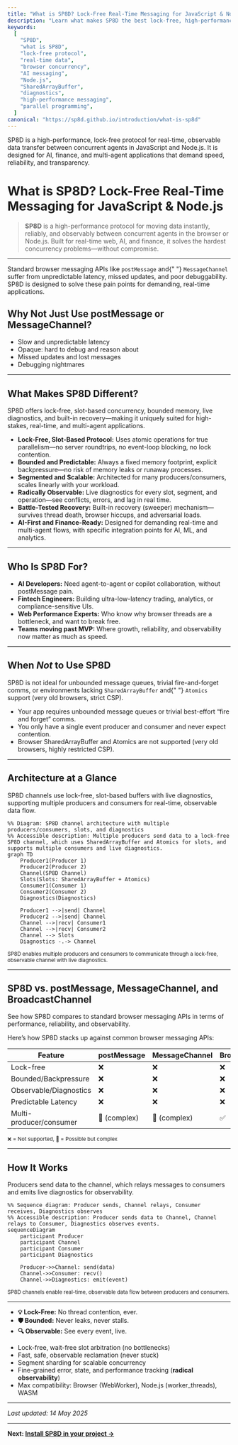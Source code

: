 ```yaml
---
title: "What is SP8D? Lock-Free Real-Time Messaging for JavaScript & Node.js"
description: "Learn what makes SP8D the best lock-free, high-performance protocol for real-time, observable data transfer in JavaScript and Node.js. Ideal for AI, finance, and multi-agent apps."
keywords:
  [
    "SP8D",
    "what is SP8D",
    "lock-free protocol",
    "real-time data",
    "browser concurrency",
    "AI messaging",
    "Node.js",
    "SharedArrayBuffer",
    "diagnostics",
    "high-performance messaging",
    "parallel programming",
  ]
canonical: "https://sp8d.github.io/introduction/what-is-sp8d"
---
```



SP8D is a high-performance, lock-free protocol for real-time, observable data transfer between concurrent agents in JavaScript and Node.js. It is designed for AI, finance, and multi-agent applications that demand speed, reliability, and transparency.

# What is SP8D? Lock-Free Real-Time Messaging for JavaScript & Node.js

> **SP8D** is a high-performance protocol for moving data instantly, reliably, and observably between concurrent agents in the browser or Node.js. Built for real-time web, AI, and finance, it solves the hardest concurrency problems—without compromise.

---

<Callout type="warning" title="Why Not postMessage?">
  Standard browser messaging APIs like <code>postMessage</code> and{" "}
  <code>MessageChannel</code> suffer from unpredictable latency, missed updates,
  and poor debuggability. SP8D is designed to solve these pain points for
  demanding, real-time applications.
</Callout>

## Why Not Just Use postMessage or MessageChannel?

- Slow and unpredictable latency
- Opaque: hard to debug and reason about
- Missed updates and lost messages
- Debugging nightmares

---

## What Makes SP8D Different?

<Callout type="info" title="What Sets SP8D Apart?">
  SP8D offers lock-free, slot-based concurrency, bounded memory, live
  diagnostics, and built-in recovery—making it uniquely suited for high-stakes,
  real-time, and multi-agent applications.
</Callout>

- **Lock-Free, Slot-Based Protocol:** Uses atomic operations for true parallelism—no server roundtrips, no event-loop blocking, no lock contention.
- **Bounded and Predictable:** Always a fixed memory footprint, explicit backpressure—no risk of memory leaks or runaway processes.
- **Segmented and Scalable:** Architected for many producers/consumers, scales linearly with your workload.
- **Radically Observable:** Live diagnostics for every slot, segment, and operation—see conflicts, errors, and lag in real time.
- **Battle-Tested Recovery:** Built-in recovery (sweeper) mechanism—survives thread death, browser hiccups, and adversarial loads.
- **AI-First and Finance-Ready:** Designed for demanding real-time and multi-agent flows, with specific integration points for AI, ML, and analytics.

---

## Who Is SP8D For?

- **AI Developers:** Need agent-to-agent or copilot collaboration, without postMessage pain.
- **Fintech Engineers:** Building ultra-low-latency trading, analytics, or compliance-sensitive UIs.
- **Web Performance Experts:** Who know why browser threads are a bottleneck, and want to break free.
- **Teams moving past MVP:** Where growth, reliability, and observability now matter as much as speed.

---

## When _Not_ to Use SP8D

<Callout type="warning" title="When Not to Use SP8D">
  SP8D is not ideal for unbounded message queues, trivial fire-and-forget comms,
  or environments lacking <code>SharedArrayBuffer</code> and{" "}
  <code>Atomics</code> support (very old browsers, strict CSP).
</Callout>

- Your app requires unbounded message queues or trivial best-effort “fire and forget” comms.
- You only have a single event producer and consumer and never expect contention.
- Browser SharedArrayBuffer and Atomics are not supported (very old browsers, highly restricted CSP).

---

## Architecture at a Glance

<Callout type="info" title="Architecture Overview">
  SP8D channels use lock-free, slot-based buffers with live diagnostics,
  supporting multiple producers and consumers for real-time, observable data
  flow.
</Callout>

```mermaid
%% Diagram: SP8D channel architecture with multiple producers/consumers, slots, and diagnostics
%% Accessible description: Multiple producers send data to a lock-free SP8D channel, which uses SharedArrayBuffer and Atomics for slots, and supports multiple consumers and live diagnostics.
graph TD
    Producer1(Producer 1)
    Producer2(Producer 2)
    Channel(SP8D Channel)
    Slots(Slots: SharedArrayBuffer + Atomics)
    Consumer1(Consumer 1)
    Consumer2(Consumer 2)
    Diagnostics(Diagnostics)

    Producer1 -->|send| Channel
    Producer2 -->|send| Channel
    Channel -->|recv| Consumer1
    Channel -->|recv| Consumer2
    Channel --> Slots
    Diagnostics -.-> Channel
```

<sub>
  SP8D enables multiple producers and consumers to communicate through a
  lock-free, observable channel with live diagnostics.
</sub>

---

## SP8D vs. postMessage, MessageChannel, and BroadcastChannel

<Callout type="info" title="Comparison Table">
  See how SP8D compares to standard browser messaging APIs in terms of
  performance, reliability, and observability.
</Callout>

Here’s how SP8D stacks up against common browser messaging APIs:

| Feature                 | postMessage  | MessageChannel | BroadcastChannel | SP8D |
| ----------------------- | ------------ | -------------- | ---------------- | ---- |
| Lock-free               | ❌           | ❌             | ❌               | ✅   |
| Bounded/Backpressure    | ❌           | ❌             | ❌               | ✅   |
| Observable/Diagnostics  | ❌           | ❌             | ❌               | ✅   |
| Predictable Latency     | ❌           | ❌             | ❌               | ✅   |
| Multi-producer/consumer | 🚫 (complex) | 🚫 (complex)   | ✅               | ✅   |

<sub>❌ = Not supported, 🚫 = Possible but complex</sub>

---

## How It Works

<Callout type="info" title="How It Works">
  Producers send data to the channel, which relays messages to consumers and
  emits live diagnostics for observability.
</Callout>

```mermaid
%% Sequence diagram: Producer sends, Channel relays, Consumer receives, Diagnostics observes
%% Accessible description: Producer sends data to Channel, Channel relays to Consumer, Diagnostics observes events.
sequenceDiagram
    participant Producer
    participant Channel
    participant Consumer
    participant Diagnostics

    Producer->>Channel: send(data)
    Channel->>Consumer: recv()
    Channel->>Diagnostics: emit(event)
```

<sub>
  SP8D channels enable real-time, observable data flow between producers and
  consumers.
</sub>

---

<Callout type="tip" title="Key Features">
  <ul>
    <li>
      <b>💡 Lock-Free:</b> No thread contention, ever.
    </li>
    <li>
      <b>🛡️ Bounded:</b> Never leaks, never stalls.
    </li>
    <li>
      <b>🔍 Observable:</b> See every event, live.
    </li>
  </ul>
</Callout>

- Lock-free, wait-free slot arbitration (no bottlenecks)
- Fast, safe, observable reclamation (never stuck)
- Segment sharding for scalable concurrency
- Fine-grained error, state, and performance tracking (**radical observability**)
- Max compatibility: Browser (WebWorker), Node.js (worker_threads), WASM

---

_Last updated: 14 May 2025_

---

**Next: [Install SP8D in your project →](/quickstart/installation)**
